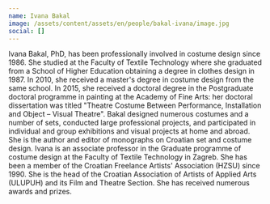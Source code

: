 ```yaml
---
name: Ivana Bakal
image: /assets/content/assets/en/people/bakal-ivana/image.jpg
social: []
---
```

Ivana Bakal, PhD, has been professionally involved in costume design since 1986. She studied at the Faculty of Textile Technology where she graduated from a School of Higher Education obtaining a degree in clothes design in 1987. In 2010, she received a master's degree in costume design from the same school. In 2015, she received a doctoral degree in the Postgraduate doctoral programme in painting at the Academy of Fine Arts: her doctoral dissertation was titled "Theatre Costume Between Performance, Installation and Object – Visual Theatre". Bakal designed numerous costumes and a number of sets, conducted large professional projects, and participated in individual and group exhibitions and visual projects at home and abroad. She is the author and editor of monographs on Croatian set and costume design. Ivana is an associate professor in the Graduate programme of costume design at the Faculty of Textile Technology in Zagreb. She has been a member of the Croatian Freelance Artists' Association (HZSU) since 1990. She is the head of the Croatian Association of Artists of Applied Arts (ULUPUH) and its Film and Theatre Section. She has received numerous awards and prizes.
